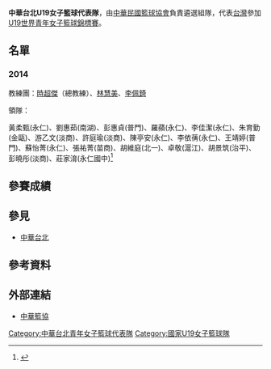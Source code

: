{{Other uses|中華台北籃球代表隊}}
'''中華台北U19女子籃球代表隊'''，由[[中華民國籃球協會|中華民國籃球協會]]負責遴選組隊，代表[[台灣|台灣]]參加[[U19世界青年女子籃球錦標賽|U19世界青年女子籃球錦標賽]]。

==名單==
===2014===
教練團：[[時超傑|時超傑]]（總教練）、[[林慧美|林慧美]]、[[李佩錡|李佩錡]]

領隊：

黃柔甄(永仁)、劉惠茹(南湖)、彭惠貞(普門)、羅蘋(永仁)、李佳潔(永仁)、朱育勤(金甌)、游乙文(淡商)、許庭瑜(淡商)、陳亭安(永仁)、李依蒨(永仁)、王靖婷(普門)、蘇怡菁(永仁)、張祐菁(苗商)、胡維庭(北一)、卓敬(滬江)、胡景筑(治平)、彭曉彤(淡商)、莊家淯(永仁國中)<ref>{{Cite web |url=https://tw.sports.yahoo.com/news/%E7%B1%83%E7%90%83-u18%E4%BA%9E%E9%9D%92%E7%94%B7-%E5%A5%B318%E4%BA%BA%E5%9F%B9%E8%A8%93%E5%90%8D%E5%96%AE%E5%87%BA%E7%88%90-124431374.html |title=TSNA |accessdate=2014-08-29 |archive-date=2014-09-04 |archive-url=https://web.archive.org/web/20140904090555/https://tw.sports.yahoo.com/news/%E7%B1%83%E7%90%83-u18%E4%BA%9E%E9%9D%92%E7%94%B7-%E5%A5%B318%E4%BA%BA%E5%9F%B9%E8%A8%93%E5%90%8D%E5%96%AE%E5%87%BA%E7%88%90-124431374.html |dead-url=no }}</ref>

==參賽成績==

== 參見 ==
*[[中華台北|中華台北]]

== 參考資料 ==
{{reflist|3}}

==外部連結==
*[https://web.archive.org/web/20110606114811/http://www.basketball-tpe.org/front/bin/home.phtml 中華籃協]

{{台灣小作品}}
{{臺灣籃球}}
{{Portal bar|中華民國|臺灣|籃球}}
[[Category:中華台北青年女子籃球代表隊|Category:中華台北青年女子籃球代表隊]]
[[Category:國家U19女子籃球隊|Category:國家U19女子籃球隊]]